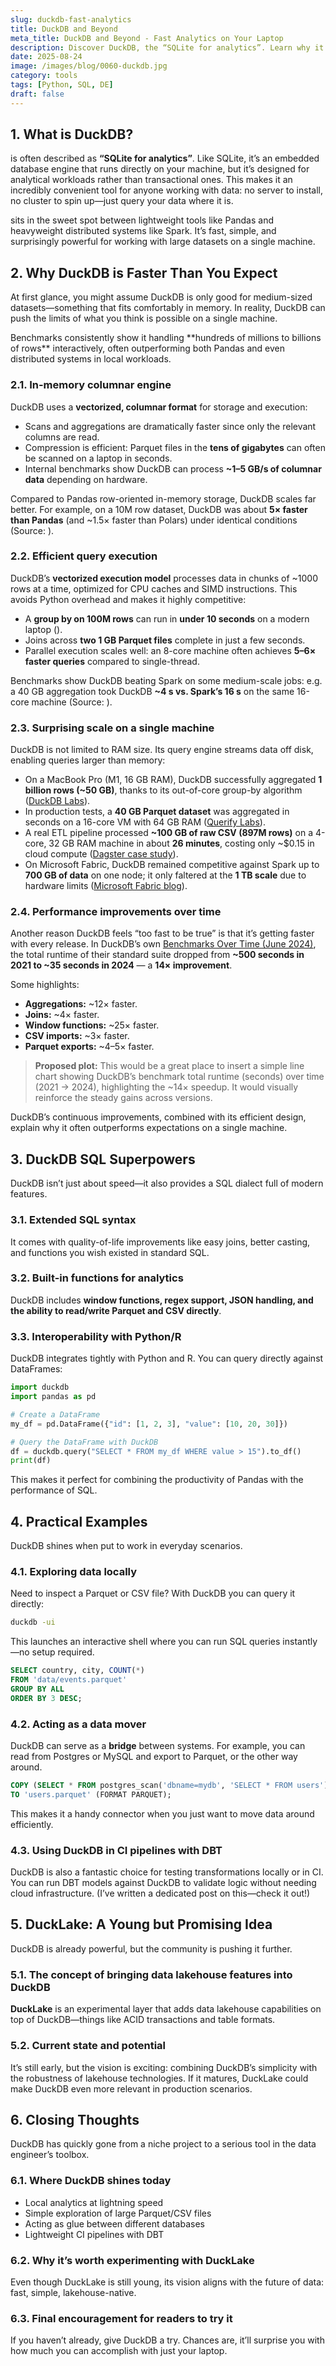 ```yaml
---
slug: duckdb-fast-analytics
title: DuckDB and Beyond
meta_title: DuckDB and Beyond - Fast Analytics on Your Laptop
description: Discover DuckDB, the “SQLite for analytics”. Learn why it’s so fast, how its SQL superpowers extend beyond standard SQL, and how to use it for local exploration, data movement, CI pipelines with DBT, and even experiment with DuckLake.
date: 2025-08-24
image: /images/blog/0060-duckdb.jpg
category: tools
tags: [Python, SQL, DE]
draft: false
---
```


## 1. What is DuckDB?

<FancyLink linkText="DuckDB" url="https://duckdb.org/" dark="true"/> is often described as **“SQLite for analytics”**. Like SQLite, it’s an embedded database engine that runs directly on your machine, but it’s designed for analytical workloads rather than transactional ones. This makes it an incredibly convenient tool for anyone working with data: no server to install, no cluster to spin up—just query your data where it is.

<FancyLink linkText="DuckDB" url="https://duckdb.org/" dark="true"/> sits in the sweet spot between lightweight tools like Pandas and heavyweight distributed systems like Spark. It’s fast, simple, and surprisingly powerful for working with large datasets on a single machine.

## 2. Why DuckDB is Faster Than You Expect

At first glance, you might assume DuckDB is only good for medium-sized datasets—something that fits comfortably in memory. In reality, DuckDB can push the limits of what you think is possible on a single machine. 

<Notice type="success">
  Benchmarks consistently show it handling **hundreds of millions to billions of rows** interactively, often outperforming both Pandas and even distributed systems in local workloads.
</Notice>

### 2.1. In-memory columnar engine

DuckDB uses a **vectorized, columnar format** for storage and execution:

* Scans and aggregations are dramatically faster since only the relevant columns are read.
* Compression is efficient: Parquet files in the **tens of gigabytes** can often be scanned on a laptop in seconds.
* Internal benchmarks show DuckDB can process **\~1–5 GB/s of columnar data** depending on hardware.

Compared to Pandas row-oriented in-memory storage, DuckDB scales far better. For example, on a 10M row dataset, DuckDB was about **5× faster than Pandas** (and \~1.5× faster than Polars) under identical conditions (Source: <FancyLink linkText="DuckDB, Polars and Pandas performance comparison" url="https://github.com/prrao87/duckdb-study" dark="true"/>).

### 2.2. Efficient query execution

DuckDB’s **vectorized execution model** processes data in chunks of \~1000 rows at a time, optimized for CPU caches and SIMD instructions. This avoids Python overhead and makes it highly competitive:

* A **group by on 100M rows** can run in **under 10 seconds** on a modern laptop (<FancyLink linkText="DuckDB Benchmarks" url="https://duckdb.org/2024/06/26/benchmarks-over-time.html" dark="true"/>).
* Joins across **two 1 GB Parquet files** complete in just a few seconds.
* Parallel execution scales well: an 8-core machine often achieves **5–6× faster queries** compared to single-thread.

Benchmarks show DuckDB beating Spark on some medium-scale jobs: e.g. a 40 GB aggregation took DuckDB **\~4 s vs. Spark’s 16 s** on the same 16-core machine (Source:
<FancyLink linkText="Small-Scale Data Pipeline: DuckDB vs. chDB vs. Spark" url="https://www.digitalturbine.com/blog/small-scale-data-pipeline-spark-vs-chdb-vs-duckdb" dark="true" company="default"/>).

### 2.3. Surprising scale on a single machine

DuckDB is not limited to RAM size. Its query engine streams data off disk, enabling queries larger than memory:

* On a MacBook Pro (M1, 16 GB RAM), DuckDB successfully aggregated **1 billion rows (\~50 GB)**, thanks to its out-of-core group-by algorithm ([DuckDB Labs](https://duckdb.org/2024/06/26/benchmarks-over-time.html)).
* In production tests, a **40 GB Parquet dataset** was aggregated in seconds on a 16-core VM with 64 GB RAM ([Querify Labs](https://www.querifylabs.com/blog/duckdb-vs-spark-parquet)).
* A real ETL pipeline processed **\~100 GB of raw CSV (897M rows)** on a 4-core, 32 GB RAM machine in about **26 minutes**, costing only \~\$0.15 in cloud compute ([Dagster case study](https://dagster.io/blog/duckdb-dagster-pipeline)).
* On Microsoft Fabric, DuckDB remained competitive against Spark up to **700 GB of data** on one node; it only faltered at the **1 TB scale** due to hardware limits ([Microsoft Fabric blog](https://techcommunity.microsoft.com/t5/fasttrack-for-azure/duckdb-on-fabric-benchmarks/ba-p/4176372)).

### 2.4. Performance improvements over time

Another reason DuckDB feels “too fast to be true” is that it’s getting faster with every release. In DuckDB’s own [Benchmarks Over Time (June 2024)](https://duckdb.org/2024/06/26/benchmarks-over-time.html), the total runtime of their standard suite dropped from **\~500 seconds in 2021 to \~35 seconds in 2024** — a **14× improvement**.

Some highlights:

* **Aggregations:** \~12× faster.
* **Joins:** \~4× faster.
* **Window functions:** \~25× faster.
* **CSV imports:** \~3× faster.
* **Parquet exports:** \~4–5× faster.

> **Proposed plot:** This would be a great place to insert a simple line chart showing DuckDB’s benchmark total runtime (seconds) over time (2021 → 2024), highlighting the \~14× speedup. It would visually reinforce the steady gains across versions.

DuckDB’s continuous improvements, combined with its efficient design, explain why it often outperforms expectations on a single machine.

## 3. DuckDB SQL Superpowers

DuckDB isn’t just about speed—it also provides a SQL dialect full of modern features.

### 3.1. Extended SQL syntax

It comes with quality-of-life improvements like easy joins, better casting, and functions you wish existed in standard SQL.

### 3.2. Built-in functions for analytics

DuckDB includes **window functions, regex support, JSON handling, and the ability to read/write Parquet and CSV directly**.

### 3.3. Interoperability with Python/R

DuckDB integrates tightly with Python and R. You can query directly against DataFrames:

```python
import duckdb
import pandas as pd

# Create a DataFrame
my_df = pd.DataFrame({"id": [1, 2, 3], "value": [10, 20, 30]})

# Query the DataFrame with DuckDB
df = duckdb.query("SELECT * FROM my_df WHERE value > 15").to_df()
print(df)
```

This makes it perfect for combining the productivity of Pandas with the performance of SQL.

## 4. Practical Examples

DuckDB shines when put to work in everyday scenarios.

### 4.1. Exploring data locally

Need to inspect a Parquet or CSV file? With DuckDB you can query it directly:

```bash
duckdb -ui
```

This launches an interactive shell where you can run SQL queries instantly—no setup required.

```sql
SELECT country, city, COUNT(*)
FROM 'data/events.parquet'
GROUP BY ALL
ORDER BY 3 DESC;
```

### 4.2. Acting as a data mover

DuckDB can serve as a **bridge** between systems. For example, you can read from Postgres or MySQL and export to Parquet, or the other way around.

```sql
COPY (SELECT * FROM postgres_scan('dbname=mydb', 'SELECT * FROM users')) 
TO 'users.parquet' (FORMAT PARQUET);
```

This makes it a handy connector when you just want to move data around efficiently.

### 4.3. Using DuckDB in CI pipelines with DBT

DuckDB is also a fantastic choice for testing transformations locally or in CI. You can run DBT models against DuckDB to validate logic without needing cloud infrastructure. (I’ve written a dedicated post on this—check it out!)

## 5. DuckLake: A Young but Promising Idea

DuckDB is already powerful, but the community is pushing it further.

### 5.1. The concept of bringing data lakehouse features into DuckDB

**DuckLake** is an experimental layer that adds data lakehouse capabilities on top of DuckDB—things like ACID transactions and table formats.

### 5.2. Current state and potential

It’s still early, but the vision is exciting: combining DuckDB’s simplicity with the robustness of lakehouse technologies. If it matures, DuckLake could make DuckDB even more relevant in production scenarios.

## 6. Closing Thoughts

DuckDB has quickly gone from a niche project to a serious tool in the data engineer’s toolbox.

### 6.1. Where DuckDB shines today

* Local analytics at lightning speed
* Simple exploration of large Parquet/CSV files
* Acting as glue between different databases
* Lightweight CI pipelines with DBT

### 6.2. Why it’s worth experimenting with DuckLake

Even though DuckLake is still young, its vision aligns with the future of data: fast, simple, lakehouse-native.

### 6.3. Final encouragement for readers to try it

If you haven’t already, give DuckDB a try. Chances are, it’ll surprise you with how much you can accomplish with just your laptop.
